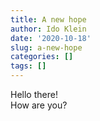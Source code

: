```yaml
---
title: A new hope
author: Ido Klein
date: '2020-10-18'
slug: a-new-hope
categories: []
tags: []
---
```

Hello there!  
How are you?